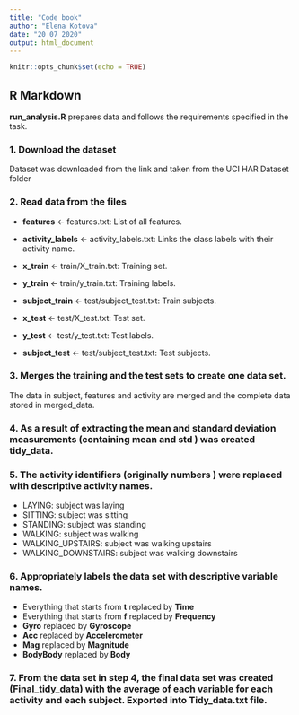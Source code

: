 ```yaml
---
title: "Code book"
author: "Elena Kotova"
date: "20 07 2020"
output: html_document
---
```


```r
knitr::opts_chunk$set(echo = TRUE)
```

## R Markdown

**run_analysis.R** prepares data and follows the requirements specified in the task.


### 1.	Download the dataset

Dataset was downloaded from the link and taken from the UCI HAR Dataset folder

### 2.	Read data from the files

* **features** <- features.txt: List of all features.
* **activity_labels** <-  activity_labels.txt: Links the class labels with their activity name.

* **x_train** <- train/X_train.txt: Training set.
* **y_train** <- train/y_train.txt: Training labels.
* **subject_train** <- test/subject_test.txt: Train subjects.

* **x_test** <-  test/X_test.txt: Test set.
* **y_test** <- test/y_test.txt: Test labels.
* **subject_test** <- test/subject_test.txt: Test subjects.

### 3.	Merges the training and the test sets to create one data set.

The data in subject, features and activity are merged and the complete data stored in merged_data.

### 4.	As a result of extracting the mean and standard deviation measurements (containing mean and std ) was created tidy_data.
### 5.	The activity identifiers (originally numbers ) were replaced with descriptive activity names.

* LAYING: subject was laying
* SITTING: subject was sitting
* STANDING: subject was standing
* WALKING: subject was walking
* WALKING_UPSTAIRS: subject was walking upstairs
* WALKING_DOWNSTAIRS: subject was walking downstairs

### 6.	Appropriately labels the data set with descriptive variable names.

* Everything that starts from **t** replaced by **Time**
* Everything that starts from **f** replaced by **Frequency**
* **Gyro** replaced by **Gyroscope**
* **Acc** replaced by **Accelerometer**
* **Mag** replaced by **Magnitude** 
* **BodyBody** replaced by **Body**

### 7.	From the data set in step 4, the final data set was created  (Final_tidy_data) with the average of each variable for each activity and each subject. Exported into Tidy_data.txt file.


